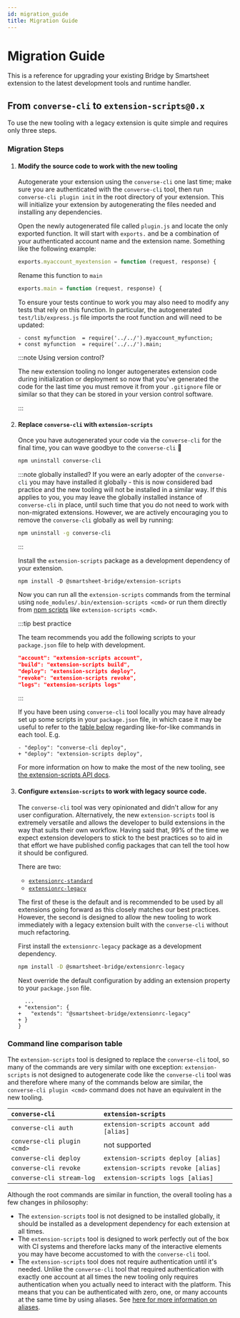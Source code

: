 ```yaml
---
id: migration_guide
title: Migration Guide
---
```



# Migration Guide

This is a reference for upgrading your existing Bridge by Smartsheet extension to the latest development tools and runtime handler.

## From `converse-cli` to `extension-scripts@0.x`

To use the new tooling with a legacy extension is quite simple and requires only three steps.

### Migration Steps

1.  #### Modify the source code to work with the new tooling

    Autogenerate your extension using the `converse-cli` one last time; make sure you are authenticated with the `converse-cli` tool, then run `converse-cli plugin init` in the root directory of your extension. This will initialize your extension by autogenerating the files needed and installing any dependencies.

    Open the newly autogenerated file called `plugin.js` and locate the only exported function. It will start with `exports.` and be a combination of your authenticated account name and the extension name. Something like the following example:

    ```js
    exports.myaccount_myextension = function (request, response) {
    ```

    Rename this function to `main`

    ```js
    exports.main = function (request, response) {
    ```

    To ensure your tests continue to work you may also need to modify any tests that rely on this function. In particular, the autogenerated `test/lib/express.js` file imports the root function and will need to be updated:

    ```git
    - const myfunction  = require('../../').myaccount_myfunction;
    + const myfunction  = require('../../').main;
    ```

    :::note Using version control?

    The new extension tooling no longer autogenerates extension code during initialization or deployment so now that you've generated the code for the last time you must remove it from your `.gitignore` file or similar so that they can be stored in your version control software.

    :::

1.  #### Replace `converse-cli` with `extension-scripts`

    Once you have autogenerated your code via the `converse-cli` for the final time, you can wave goodbye to the `converse-cli` 👋

    ```bash
    npm uninstall converse-cli
    ```

    :::note globally installed?
    If you were an early adopter of the `converse-cli` you may have installed it globally - this is now considered bad practice and the new tooling will not be installed in a similar way. If this applies to you, you may leave the globally installed instance of `converse-cli` in place, until such time that you do not need to work with non-migrated extensions. However, we are actively encouraging you to remove the `converse-cli` globally as well by running:

    ```bash
    npm uninstall -g converse-cli
    ```

    :::

    Install the `extension-scripts` package as a development dependency of your extension.

    ```
    npm install -D @smartsheet-bridge/extension-scripts
    ```

    Now you can run all the `extension-scripts` commands from the terminal using `node_modules/.bin/extension-scripts <cmd>` or run them directly from [npm scripts](https://docs.npmjs.com/cli/v8/using-npm/scripts) like `extension-scripts <cmd>`.

    :::tip best practice

    The team recommends you add the following scripts to your `package.json` file to help with development.

    ```json
    "account": "extension-scripts account",
    "build": "extension-scripts build",
    "deploy": "extension-scripts deploy",
    "revoke": "extension-scripts revoke",
    "logs": "extension-scripts logs"
    ```

    :::

    If you have been using `converse-cli` tool locally you may have already set up some scripts in your `package.json` file, in which case it may be useful to refer to the [table below](#command-line-comparison-table) regarding like-for-like commands in each tool. E.g.

    ```git
    - "deploy": "converse-cli deploy",
    + "deploy": "extension-scripts deploy",
    ```

    For more information on how to make the most of the new tooling, see [the extension-scripts API docs](/api/extension-scripts).

1.  #### Configure `extension-scripts` to work with legacy source code.

    The `converse-cli` tool was very opinionated and didn't allow for any user configuration. Alternatively, the new `extension-scripts` tool is extremely versatile and allows the developer to build extensions in the way that suits their own workflow. Having said that, 99% of the time we expect extension developers to stick to the best practices so to aid in that effort we have published config packages that can tell the tool how it should be configured.

    There are two:

    - [`extensionrc-standard`](https://www.npmjs.com/package/@smartsheet-bridge/extensionrc-standard)
    - [`extensionrc-legacy`](https://www.npmjs.com/package/@smartsheet-bridge/extensionrc-legacy)

    The first of these is the default and is recommended to be used by all extensions going forward as this closely matches our best practices. However, the second is designed to allow the new tooling to work immediately with a legacy extension built with the `converse-cli` without much refactoring.

    First install the `extensionrc-legacy` package as a development dependency.

    ```bash
    npm install -D @smartsheet-bridge/extensionrc-legacy
    ```

    Next override the default configuration by adding an extension property to your `package.json` file.

    ```git
      ...
    + "extension": {
    +   "extends": "@smartsheet-bridge/extensionrc-legacy"
    + }
    }
    ```

### Command line comparison table

The `extension-scripts` tool is designed to replace the `converse-cli` tool, so many of the commands are very similar with one exception: `extension-scripts` is not designed to autogenerate code like the `converse-cli` tool was and therefore where many of the commands below are similar, the `converse-cli plugin <cmd>` command does not have an equivalent in the new tooling.

| `converse-cli`              | `extension-scripts `                    |
| :-------------------------- | :-------------------------------------- |
| `converse-cli auth`         | `extension-scripts account add [alias]` |
| `converse-cli plugin <cmd>` | not supported                           |
| `converse-cli deploy`       | `extension-scripts deploy [alias]`      |
| `converse-cli revoke`       | `extension-scripts revoke [alias]`      |
| `converse-cli stream-log`   | `extension-scripts logs [alias]`        |

Although the root commands are similar in function, the overall tooling has a few changes in philosophy:

- The `extension-scripts` tool is not designed to be installed globally, it should be installed as a development dependency for each extension at all times.
- The `extension-scripts` tool is designed to work perfectly out of the box with CI systems and therefore lacks many of the interactive elements you may have become accustomed to with the `converse-cli` tool.
- The `extension-scripts` tool does not require authentication until it's needed. Unlike the `converse-cli` tool that required authentication with exactly one account at all times the new tooling only requires authentication when you actually need to interact with the platform. This means that you can be authenticated with zero, one, or many accounts at the same time by using aliases. See [here for more information on aliases](/api/extension-scripts#account-aliases).

<!-- ## From `plugins-sdk` to `extension-handler@0.x` -->

